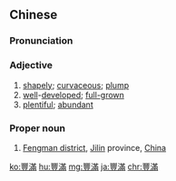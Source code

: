 {{also|丰满}}
==Chinese==
{{zh-forms|s=丰满}}

===Pronunciation===
{{zh-pron
|m=fēngmǎn
|c=fung1 mun5
|mn=hong-boán
|cat=a,pn
}}

===Adjective===
{{zh-adj}}

# [[shapely]]; [[curvaceous]]; [[plump]]
# [[well]]-[[developed]]; [[full-grown]]
# [[plentiful]]; [[abundant]]

===Proper noun===
{{zh-proper noun}}

# [[w:Fengman|Fengman district]], [[Jilin]] province, [[China]]

{{zh-cat|Advanced}}

[[ko:豐滿]]
[[hu:豐滿]]
[[mg:豐滿]]
[[ja:豐滿]]
[[chr:豐滿]]